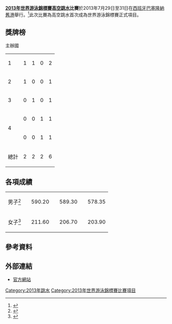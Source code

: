 {{NoteTA|G1=Sports|G2=Aquatics}}
{{main|2013年世界游泳錦標賽}}
'''[[2013年世界游泳錦標賽|2013年世界游泳錦標賽]][[高空跳水|高空跳水]]比賽'''於2013年7月29日至31日在[[西班牙|西班牙]][[巴塞隆納|巴塞隆納]][[舊港_(巴塞隆納)|舊港]]舉行。<ref>{{cite web | url=http://www.fina.org/H2O/index.php?option=com_content&view=article&id=3590&Itemid=1461 | title=Moll de la Fusta – Open Water and High Diving Venue | publisher=fina.org | work=[[FINA|FINA]] | date=21 March 2013 | accessdate=7 July 2013 | archive-date=2013-07-05 | archive-url=https://web.archive.org/web/20130705200148/http://www.fina.org/H2O/index.php?option=com_content&view=article&id=3590&Itemid=1461 | dead-url=no }}</ref>此次比賽為高空跳水首次成為世界游泳錦標賽正式項目。

==獎牌榜==
{{colorbox|#ccccff| <nowiki>*</nowiki> }} 主辦國
{| {{RankedMedalTable|class=wikitable sortable}}
|-
|1||align=left|{{FlagIOC2|USA|2013年世界游泳錦標賽}}||1||1||0||2
|-
|2||align=left|{{FlagIOC2|COL|2013年世界游泳錦標賽}}||1||0||0||1
|-
|3||align=left|{{FlagIOC2|GBR|2013年世界游泳錦標賽}}||0||1||0||1
|-
|rowspan=2|4||align=left|{{FlagIOC2|GER|2013年世界游泳錦標賽}}||0||0||1||1
|-
|align=left|{{FlagIOC2|MEX|2013年世界游泳錦標賽}}||0||0||1||1
|-
!colspan=2| 總計 || 2 || 2 || 2 || 6
|}

==各項成績==
{| {{MedalistTable|type=項目|columns=2}}
|-
| 男子<ref>{{Cite web |url=http://omegatiming.com/File/Download?id=00010D0500010704FFFFFFFFFFFFFF02 |title=Men's High Dive Results |access-date=2013-07-31 |archive-url=https://web.archive.org/web/20150924135808/http://www.omegatiming.com/File/Download?id=00010D0500010704FFFFFFFFFFFFFF02 |archive-date=2015-09-24 |dead-url=yes }}</ref>
|{{flagIOC2medalist|[[Orlando_Duque|Orlando Duque]]|COL|2013年世界游泳錦標賽}} || 590.20
|{{flagIOC2medalist|[[蓋瑞·亨特|蓋瑞·亨特]]|GBR|2013年世界游泳錦標賽}} || 589.30
|{{flagIOC2medalist|[[Jonathan_Paredes|Jonathan Paredes]]|MEX|2013年世界游泳錦標賽}} || 578.35
|-
| 女子<ref>{{Cite web |url=http://omegatiming.com/File/Download?id=00010D0500020704FFFFFFFFFFFFFF02 |title=Women's High Dive Results |access-date=2013-07-30 |archive-url=https://web.archive.org/web/20150924135813/http://www.omegatiming.com/File/Download?id=00010D0500020704FFFFFFFFFFFFFF02 |archive-date=2015-09-24 |dead-url=yes }}</ref>
|{{flagIOC2medalist|[[Cesilie_Carlton|Cesilie Carlton]]|USA|2013年世界游泳錦標賽}} || 211.60
|{{flagIOC2medalist|[[Ginger_Huber|Ginger Huber]]|USA|2013年世界游泳錦標賽}} || 206.70
|{{flagIOC2medalist|[[Anna_Bader|Anna Bader]]|GER|2013年世界游泳錦標賽}} || 203.90
|}

==參考資料==
{{reflist}}

==外部連結==
*[https://web.archive.org/web/20130709052933/http://www.fina.org/H2O/index.php?option=com_content&view=category&layout=blog&id=336&Itemid=1192 官方網站]

{{世界游泳錦標賽}}
[[Category:2013年跳水|Category:2013年跳水]]
[[Category:2013年世界游泳錦標賽比賽項目|Category:2013年世界游泳錦標賽比賽項目]]